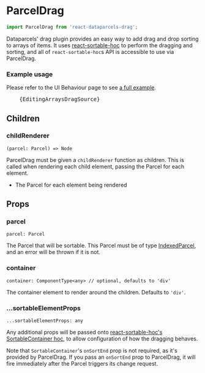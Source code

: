 

# ParcelDrag

```js
import ParcelDrag from 'react-dataparcels-drag';
```

Dataparcels' drag plugin provides an easy way to add drag and drop sorting to arrays of items. It uses [react-sortable-hoc](https://github.com/clauderic/react-sortable-hoc) to perform the dragging and sorting, and all of `react-sortable-hoc`s API is accessible to use via ParcelDrag.

### Example usage

Please refer to the UI Behaviour page to see [a full example](/ui-behaviour/#Drag-and-drop-sorting).

<Pre bounded>
    <CodeHighlight language="jsx">{EditingArraysDragSource}</CodeHighlight>
</Pre>

## <Text textStyle="weaker">Children</Text>

### childRenderer

```flow
(parcel: Parcel) => Node
```
ParcelDrag must be given a `childRenderer` function as children. This is called when rendering each child element, passing the Parcel for each element.

* <Param name="parcel" type="Parcel" />

  The Parcel for each element being rendered

## <Text textStyle="weaker">Props</Text>

### parcel

```flow
parcel: Parcel
```

The Parcel that will be sortable. This Parcel must be of type [IndexedParcel](/parcel-types#IndexedParcel), and an error will be thrown if it is not.

### container

```flow
container: ComponentType<any> // optional, defaults to 'div'
```

The container element to render around the children. Defaults to `'div'`.

<a id="sortableElementProps" />

### ...sortableElementProps

```flow
...sortableElementProps: any
```
Any additional props will be passed onto [react-sortable-hoc's SortableContainer hoc](https://github.com/clauderic/react-sortable-hoc#sortableelement-hoc), to allow configuration of how the dragging behaves.

Note that `SortableContainer`'s `onSortEnd` prop is not required, as it's provided by ParcelDrag. If you pass an `onSortEnd` prop to ParcelDrag, it will fire immediately after the Parcel triggers its change request.




